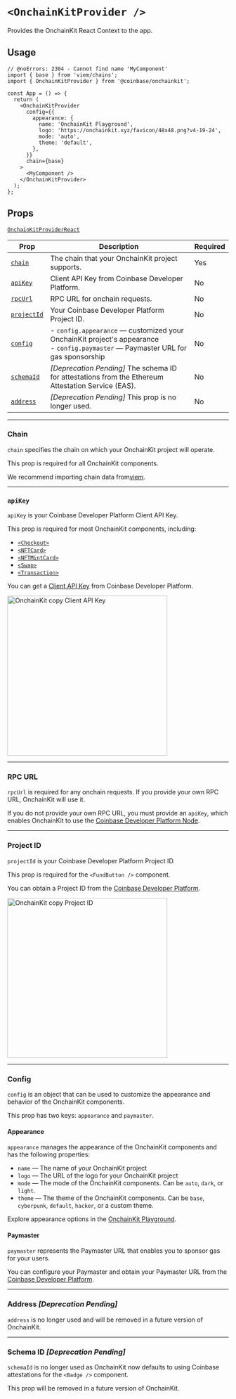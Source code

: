 # `<OnchainKitProvider />`

Provides the OnchainKit React Context to the app.

## Usage

```tsx twoslash
// @noErrors: 2304 - Cannot find name 'MyComponent'
import { base } from 'viem/chains';
import { OnchainKitProvider } from '@coinbase/onchainkit';

const App = () => {
  return (
    <OnchainKitProvider
      config={{
        appearance: {
          name: 'OnchainKit Playground',
          logo: 'https://onchainkit.xyz/favicon/48x48.png?v4-19-24',
          mode: 'auto',
          theme: 'default',
        },
      }}
      chain={base}
    >
      <MyComponent />
    </OnchainKitProvider>
  );
};
```

## Props

[`OnchainKitProviderReact`](/config/types#onchainkitproviderreact)

| Prop                       | Description                                                                                                                             | Required |
| -------------------------- | --------------------------------------------------------------------------------------------------------------------------------------- | -------- |
| [`chain`](#chain)          | The chain that your OnchainKit project supports.                                                                                        | Yes      |
| [`apiKey`](#apikey)        | Client API Key from Coinbase Developer Platform.                                                                                        | No       |
| [`rpcUrl`](#rpc-url)       | RPC URL for onchain requests.                                                                                                           | No       |
| [`projectId`](#project-id) | Your Coinbase Developer Platform Project ID.                                                                                            | No       |
| [`config`](#config)        | - `config.appearance` — customized your OnchainKit project's appearance <br /> - `config.paymaster` — Paymaster URL for gas sponsorship | No       |
| [`schemaId`](#schema-id)   | _[Deprecation Pending]_ The schema ID for attestations from the Ethereum Attestation Service (EAS).                                     | No       |
| [`address`](#address)      | _[Deprecation Pending]_ This prop is no longer used.                                                                                    | No       |

---

### Chain

`chain` specifies the chain on which your OnchainKit project will operate.

This prop is required for all OnchainKit components.

We recommend importing chain data from[viem](https://viem.sh/docs/chains/introduction).

---

### `apiKey`

`apiKey` is your Coinbase Developer Platform Client API Key.

This prop is required for most OnchainKit components, including:

- [`<Checkout>`](/checkout/checkout)
- [`<NFTCard>`](/mint/nft-card)
- [`<NFTMintCard>`](/mint/nft-mint-card)
- [`<Swap>`](/swap/swap)
- [`<Transaction>`](/transaction/transaction)

You can get a [Client API Key](https://portal.cdp.coinbase.com/projects/project-id/api-keys/client-key)
from Coinbase Developer Platform.

<img
  alt="OnchainKit copy Client API Key"
  src="https://onchainkit.xyz/assets/copy-api-key-guide.png"
  height="364"
/>

---

### RPC URL

`rpcUrl` is required for any onchain requests. If you provide your own RPC URL,
OnchainKit will use it.

If you do not provide your own RPC URL, you must provide an `apiKey`, which
enables OnchainKit to use the
[Coinbase Developer Platform Node](https://portal.cdp.coinbase.com/products/node).

---

### Project ID

`projectId` is your Coinbase Developer Platform Project ID.

This prop is required for the `<FundButton />` component.

You can obtain a Project ID from the [Coinbase Developer Platform](https://portal.cdp.coinbase.com/projects).

<img
  alt="OnchainKit copy Project ID"
  src="https://onchainkit.xyz/assets/copy-project-id.png"
  height="364"
/>

---

### Config

`config` is an object that can be used to customize the appearance and behavior
of the OnchainKit components.

This prop has two keys: `appearance` and `paymaster`.

#### Appearance

`appearance` manages the appearance of the OnchainKit components and has the following properties:

- `name` — The name of your OnchainKit project
- `logo` — The URL of the logo for your OnchainKit project
- `mode` — The mode of the OnchainKit components. Can be `auto`, `dark`, or `light`.
- `theme` — The theme of the OnchainKit components. Can be `base`, `cyberpunk`, `default`, `hacker`, or a custom theme.

Explore appearance options in the [OnchainKit Playground](https://onchainkit.xyz/playground).

#### Paymaster

`paymaster` represents the Paymaster URL that enables you to sponsor gas for your users.

You can configure your Paymaster and obtain your Paymaster URL from the
[Coinbase Developer Platform](https://portal.cdp.coinbase.com/products/bundler-and-paymaster).

---

### Address _[Deprecation Pending]_

`address` is no longer used and will be removed in a future version of
OnchainKit.

---

### Schema ID _[Deprecation Pending]_

`schemaId` is no longer used as OnchainKit now defaults to using Coinbase
attestations for the `<Badge />` component.

This prop will be removed in a future version of OnchainKit.
